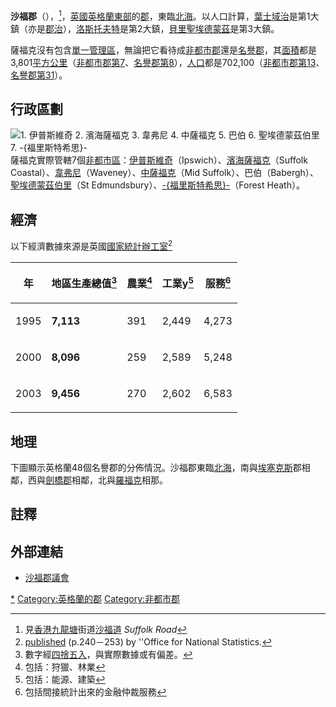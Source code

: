 {{noteTA|G1=UK_Places}}
{{Infobox England county
 | name = 沙福郡
 | native_name = Suffolk
 | official_name = Suffolk
 | image = 
 | motto = 
 | map = {{click
|image = Suffo.svg
|size = 200px
|link = 薩福克郡#地理
|desc = top-left
}}
 | status = [[名譽郡|名譽郡]]<br />[[非都市郡|非都市郡]]
 | origin = 
 | region = [[英格蘭東|英格蘭東]]
 | arearank = 8
 | area_km2 = 3,801 km²
 | adminarearank = 7
 | adminarea_km2 = 
 | adminhq = [[伊普斯維奇|伊普斯維奇]]
 | iso = GB-SFK
 | ons = 42
 | nutscode = 
 | nuts3 = UKH14
<!---
Area
--->
 | ceremonial_area_rank = 8
 | ceremonial_area= 3,801 km²
 | non_metropolitan_area_rank = 7
 | non_metropolitan_area = 3,801 km²
<!---
Population
--->
 | popestdate = {{English statistics year}}
 | ceremonial_pop_rank ={{English cerem counties|RNK=Suffolk}}
 | ceremonial_pop = {{English cerem counties|POP=Suffolk}}
 | non_metropolitan_pop_rank = {{English admin counties|RNK=Suffolk}}
 | non_metropolitan_pop = {{English admin counties|POP=Suffolk}}
<!---
Density
--->
 | ceremonial_density_rank = 第37
 | ceremonial_density = {{English cerem counties|DEN=Suffolk}}
 | non_metropolitan_density_rank = 第23
 | non_metropolitan_density= {{English admin counties|DEN=Suffolk}}
 | ethnicity = 97.2% [[白人|白人]]
 | council = <br />沙福郡議會<br />[http://www.suffolk.gov.uk/ Suffolk.gov.uk]
 | mps = 
}}
'''沙福郡'''（{{lang-en|Suffolk}}），<ref>見[[香港|香港]][[九龍塘|九龍塘]]街道[[沙福道|沙福道]] ''Suffolk Road''</ref>，[[英國|英國]][[英格蘭|英格蘭]][[英格蘭東|東部]]的[[英格蘭的郡|郡]]，東臨[[北海_(大西洋)|北海]]。以人口計算，[[葉士域治|葉士域治]]是第1大鎮（亦是[[郡治|郡治]]），[[洛斯托夫特|洛斯托夫特]]是第2大鎮，[[貝里聖埃德蒙茲|貝里聖埃德蒙茲]]是第3大鎮。

薩福克沒有包含[[單一管理區|單一管理區]]，無論把它看待成[[非都市郡|非都市郡]]還是[[名譽郡|名譽郡]]，其[[面積|面積]]都是3,801[[平方公里|平方公里]]（[[英格蘭的非都市郡列表_(以面積排列)|非都市郡第7]]、[[英格蘭的名譽郡列表_(以面積排列)|名譽郡第8]]），[[人口|人口]]都是702,100（[[英格蘭的非都市郡列表_(以人口排列)|非都市郡第13]]、[[英格蘭的名譽郡列表_(以人口排列)|名譽郡第31]]）。

== 行政區劃 ==
[[File:SuffolkNumbered.png|thumb|left|
1. [[伊普斯維奇|伊普斯維奇]]<br />
2. [[濱海薩福克|濱海薩福克]]<br />
3. [[韋弗尼|韋弗尼]]<br />
4. [[中薩福克|中薩福克]]<br />
5. 巴伯<br />  <!-- Babergh is not the composer Samuel Barber-->
6. [[伯里聖埃德蒙茲_(英國國會選區)|聖埃德蒙茲伯里]]<br />
7. [[福里斯特希思|-{福里斯特希思}-]]
]]
薩福克實際管轄7個[[非都市區|非都市區]]：[[伊普斯維奇|伊普斯維奇]]（Ipswich）、[[濱海薩福克|濱海薩福克]]（Suffolk Coastal）、[[韋弗尼|韋弗尼]]（Waveney）、[[中薩福克|中薩福克]]（Mid Suffolk）、巴伯（Babergh）、[[伯里聖埃德蒙茲|聖埃德蒙茲伯里]]（St Edmundsbury）、[[福里斯特希思|-{福里斯特希思}-]]（Forest Heath）。

{{clear}}

== 經濟 ==
以下經濟數據來源是英國[[國家統計辦工室|國家統計辦工室]]<ref>[https://www.webcitation.org/5QVtqCjVC?url=http://www.statistics.gov.uk/downloads/theme_economy/RegionalGVA.pdf published] (p.240－253) by ''Office for National Statistics.</ref>
{| class="wikitable mw-collapsible"
|+
|-
! 年 || 地區生產總值<ref>數字經[[四捨五入|四捨五入]]，與實際數據或有偏差。</ref> || 農業<ref>包括：狩獵、林業</ref> || 工業y<ref>包括：能源、建築</ref> || 服務<ref>包括間接統計出來的金融仲裁服務</ref>
|-
| 1995 || '''7,113''' || 391 || 2,449 || 4,273
|-
| 2000 || '''8,096''' || 259 || 2,589 || 5,248
|-
| 2003 || '''9,456''' || 270 || 2,602 || 6,583
|}

== 地理 ==
下圖顯示英格蘭48個名譽郡的分佈情況。沙福郡東臨[[北海_(大西洋)|北海]]，南與[[埃塞克斯|埃塞克斯]]郡相鄰，西與[[劍橋郡|劍橋郡]]相鄰，北與[[諾福克郡|羅福克]]相那。

{{England map H}}
{{Suffolk map}}
{{England map F}}

== 註釋 ==
{{reflist}}

== 外部連結 ==
* {{en}}[http://www.suffolk.gov.uk/ 沙福郡議會] {{Wayback|url=http://www.suffolk.gov.uk/ |date=20110804192411 }}

{{coord|52|3|21|N|1|08|58|E|type:adm1st_region:GB|display=title}}
{{英国行政区划}}
{{England counties}}
{{DEFAULTSORT:Suffolk}}
[[Category:萨福克郡|*]]
[[Category:英格蘭的郡|Category:英格蘭的郡]]
[[Category:非都市郡|Category:非都市郡]]